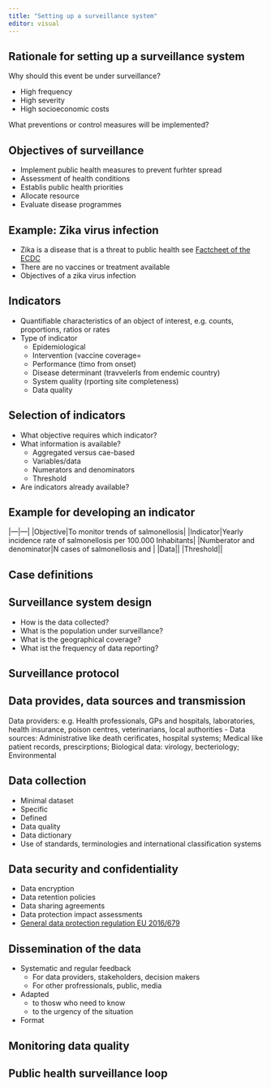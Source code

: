 ```yaml
---
title: "Setting up a surveillance system"
editor: visual
---
```


## Rationale for setting up a surveillance system

Why should this event be under surveillance?

-   High frequency
-   High severity
-   High socioeconomic costs

What preventions or control measures will be implemented?

## Objectives of surveillance

-   Implement public health measures to prevent furhter spread
-   Assessment of health conditions
-   Establis public health priorities
-   Allocate resource
-   Evaluate disease programmes

## Example: Zika virus infection

-   Zika is a disease that is a threat to public health see [Factcheet of the ECDC](https://www.ecdc.europa.eu/en/zika-virus-infection/facts/factsheet)
-   There are no vaccines or treatment available
-   Objectives of a zika virus infection

## Indicators

-   Quantifiable characteristics of an object of interest, e.g. counts, proportions, ratios or rates
-   Type of indicator
    -   Epidemiological
    -   Intervention (vaccine coverage=
    -   Performance (timo from onset)
    -   Disease determinant (travvelerls from endemic country)
    -   System quality (rporting site completeness)
    -   Data quality

## Selection of indicators

-   What objective requires which indicator?
-   What information is available?
    -   Aggregated versus cae-based
    -   Variables/data
    -   Numerators and denominators
    -   Threshold
-   Are indicators already available?

## Example for developing an indicator

\|---\|---\| \|Objective\|To monitor trends of salmonellosis\| \|Indicator\|Yearly incidence rate of salmonellosis per 100.000 Inhabitants\| \|Numberator and denominator\|N cases of salmonellosis and \| \|Data\|\| \|Threshold\|\|

## Case definitions

## Surveillance system design

-   How is the data collected?
-   What is the population under surveillance?
-   What is the geographical coverage?
-   What ist the frequency of data reporting?

## Surveillance protocol

## Data provides, data sources and transmission

Data providers: e.g. Health professionals, GPs and hospitals, laboratories, health insurance, poison centres, veterinarians, local authorities - Data sources: Administrative like death cerificates, hospital systems; Medical like patient records, prescirptions; Biological data: virology, becteriology; Environmental

## Data collection

-   Minimal dataset
-   Specific
-   Defined
-   Data quality
-   Data dictionary
-   Use of standards, terminologies and international classification systems

## Data security and confidentiality

-   Data encryption
-   Data retention policies
-   Data sharing agreements
-   Data protection impact assessments
-   [General data protection regulation EU 2016/679](https://eur-lex.europa.eu/legal-content/EN/TXT/?uri=CELEX%3A32016R0679)

## Dissemination of the data

-   Systematic and regular feedback
    -   For data providers, stakeholders, decision makers
    -   For other profressionals, public, media
-   Adapted
    -   to thosw who need to know
    -   to the urgency of the situation
-   Format

## Monitoring data quality

## Public health surveillance loop
